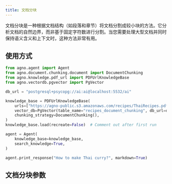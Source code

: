 ```yaml
---
title: 文档分块
---
```

文档分块是一种根据文档结构（如段落和章节）将文档分割成较小块的方法。它分析文档的自然边界，而非基于固定字符数进行分割。当您需要处理大型文档并同时保持语义含义和上下文时，这种方法非常有用。

## 使用方式

```python
from agno.agent import Agent
from agno.document.chunking.document import DocumentChunking
from agno.knowledge.pdf_url import PDFUrlKnowledgeBase
from agno.vectordb.pgvector import PgVector

db_url = "postgresql+psycopg://ai:ai@localhost:5532/ai"

knowledge_base = PDFUrlKnowledgeBase(
    urls=["https://agno-public.s3.amazonaws.com/recipes/ThaiRecipes.pdf"],
    vector_db=PgVector(table_name="recipes_document_chunking", db_url=db_url),
    chunking_strategy=DocumentChunking(),
)
knowledge_base.load(recreate=False)  # Comment out after first run

agent = Agent(
    knowledge_base=knowledge_base,
    search_knowledge=True,
)

agent.print_response("How to make Thai curry?", markdown=True)

```

## 文档分块参数

<Snippet file="chunking-document.mdx" />